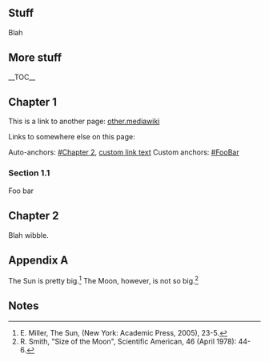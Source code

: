 == Stuff ==
Blah

== More stuff ==

__TOC__

== Chapter 1 ==

This is a link to another page: [[other.mediawiki]]

Links to somewhere else on this page:

Auto-anchors: [[#Chapter 2]], [[#Chapter 2|custom link text]]
Custom anchors: [[#FooBar]]

=== Section 1.1 ===

<div id="FooBar">Foo bar</div>

== Chapter 2 ==

Blah wibble.

== Appendix A ==

The Sun is pretty big.<ref>E. Miller, The Sun, (New York: Academic Press, 2005), 23-5.</ref>
The Moon, however, is not so big.<ref>R. Smith, "Size of the Moon", Scientific American, 46 (April 1978): 44-6.</ref>

==Notes==
<references />
